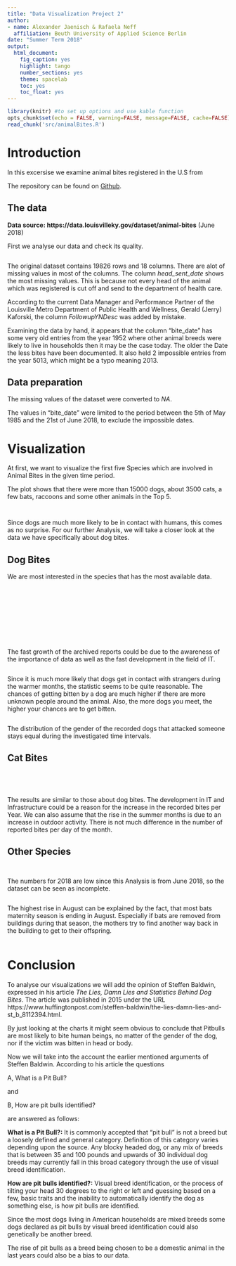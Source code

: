 ```yaml
---
title: "Data Visualization Project 2"
author: 
- name: Alexander Jaenisch & Rafaela Neff
  affiliation: Beuth University of Applied Science Berlin
date: "Summer Term 2018"
output: 
  html_document: 
    fig_caption: yes
    highlight: tango
    number_sections: yes
    theme: spacelab
    toc: yes
    toc_float: yes
---
```


```r
library(knitr) #to set up options and use kable function
opts_chunk$set(echo = FALSE, warning=FALSE, message=FALSE, cache=FALSE) #(echo = TRUE) would include all code
read_chunk('src/animalBites.R')
```

# Introduction

In this excersise we examine animal bites registered in the U.S from

The repository can be found on [Github](https://github.com/amidisturbing/datavis2018).

## The data

**Data source: https://data.louisvilleky.gov/dataset/animal-bites** (June 2018)

First we analyse our data and check its quality.

```r
```

The original dataset contains 19826 rows and 18 columns.
There are alot of missing values in most of the columns.
The column *head_sent_date* shows the most missing values. This is because not every head of the animal which was registered is cut off and send to the department of health care.

According to the current Data Manager and Performance Partner of the Louisville Metro Department of Public Health and Wellness, Gerald (Jerry) Kaforski, the column *FollowupYNDesc* was added by mistake.

Examining the data by hand, it appears that the column "bite_date" has some very old entries from the year 1952 where other animal breeds were likely to live in households then it may be the case today. The older the Date the less bites have been documented.
It also held 2 impossible entries from the year 5013, which might be a typo meaning  2013.

## Data preparation

The missing values of the dataset were converted to *NA*. 

The values in "bite_date" were limited to the period between the 5th of May 1985 and the 21st of June 2018, to exclude the impossible dates.

# Visualization

At first, we want to visualize the first five Species which are involved in Animal Bites in the given time period.

The plot shows that there were more than 15000 dogs, about 3500 cats, a few bats, raccoons and some other animals in the Top 5.

```r
```


```r
```

Since dogs are much more likely to be in contact with humans, this comes as no surprise.
For our further Analysis, we will take a closer look at the data we have specifically about dog bites.


## Dog Bites

We are most interested in the species that has the most available data. 

```r
```


```r
```

```r
```

```r
```

```r
```

```r
```

```r
```

```r
```

```r
```

```r
```


The fast growth of the archived reports could be due to the awareness of the importance of data as well as the fast development in the field of IT.


```r
```

Since it is much more likely that dogs get in contact with strangers during the warmer months, the statistic seems to be quite reasonable. The chances of getting bitten by a dog are much higher if there are more unknown people around the animal. Also, the more dogs you meet, the higher your chances are to get bitten. 


```r
```


The distribution of the gender of the recorded dogs that attacked someone stays equal during the investigated time intervals.


## Cat Bites

```r
```

```r
```

```r
```

```r
```


The results are similar to those about dog bites. The development in IT and Infrastructure could be a reason for the increase in the recorded bites per Year. We can also assume that the rise in the summer months is due to an increase in outdoor activity. 
There is not much difference in the number of reported bites per day of the month.


## Other Species

```r
```

```r
```


The numbers for 2018 are low since this Analysis is from June 2018, so the dataset can be seen as incomplete.


```r
```


The highest rise in August can be explained by the fact, that most bats maternity season is ending in August. Especially if bats are removed from buildings during that season, the mothers try to find another way back in the building to get to their offspring.


```r
```

# Conclusion

To analyse our visualizations we will add the opinion of Steffen Baldwin, expressed in his article *The Lies, Damn Lies and Statistics Behind Dog Bites*. The article was published in 2015 under the URL 
https://www.huffingtonpost.com/steffen-baldwin/the-lies-damn-lies-and-st_b_8112394.html.


By just looking at the charts it might seem obvious to conclude that Pitbulls are most likely to bite human beings, no matter of the gender of the dog, nor if the victim was bitten in head or body.

Now we will take into the account the earlier mentioned arguments of Steffen Baldwin. According to his article the questions 

A, What is a Pit Bull?

and

B, How are pit bulls identified?

are answered as follows:

**What is a Pit Bull?:** It is commonly accepted that “pit bull” is not a breed but a loosely defined and general category. Definition of this category varies depending upon the source. Any blocky headed dog, or any mix of breeds that is between 35 and 100 pounds and upwards of 30 individual dog breeds may currently fall in this broad category through the use of visual breed identification. 

**How are pit bulls identified?:** Visual breed identification, or the process of tilting your head 30 degrees to the right or left and guessing based on a few, basic traits and the inability to automatically identify the dog as something else, is how pit bulls are identified.

Since the most dogs living in American households are mixed breeds some dogs declared as pit bulls by visual breed identification could also genetically be another breed. 

The rise of pit bulls as a breed being chosen to be a domestic animal in the last years could also be a bias to our data.

